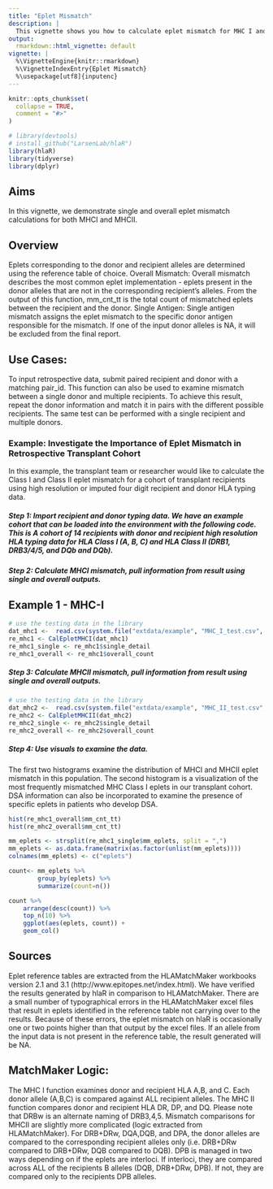 ```yaml
---
title: "Eplet Mismatch"
description: |
  This vignette shows you how to calculate eplet mismatch for MHC I and II
output:
  rmarkdown::html_vignette: default
vignette: |
  %\VignetteEngine{knitr::rmarkdown}
  %\VignetteIndexEntry{Eplet Mismatch}
  %\usepackage[utf8]{inputenc}
---
```


```r
knitr::opts_chunk$set(
  collapse = TRUE,
  comment = "#>"
)
```

```r
# library(devtools)
# install_github("LarsenLab/hlaR")
library(hlaR)
library(tidyverse)
library(dplyr)
```

## Aims
In this vignette, we demonstrate single and overall eplet mismatch calculations for both MHCI and MHCII. 

## Overview
Eplets corresponding to the donor and recipient alleles are determined using the reference table of choice. 
Overall Mismatch: 
Overall mismatch describes the most common eplet implementation - eplets present in the donor alleles that are not in the corresponding recipient's alleles. From the output of this function, mm_cnt_tt is the total count of mismatched eplets between the recipient and the donor. 
Single Antigen:
Single antigen mismatch assigns the eplet mismatch to the specific donor antigen responsible for the mismatch. If one of the input donor alleles is NA, it will be excluded from the final report. 

## Use Cases: 
 To input retrospective data, submit paired recipient and donor with a matching pair_id. This function can also be used to examine mismatch between a single donor and multiple recipients. To achieve this result, repeat the donor information and match it in pairs with the different possible recipients. The same test can be performed with a single recipient and multiple donors. 

### Example: Investigate the Importance of Eplet Mismatch in Retrospective Transplant Cohort 
In this example, the transplant team or researcher would like to calculate the Class I and Class II eplet mismatch for a cohort of transplant recipients using high resolution or imputed four digit recipient and donor HLA typing data.

##### Step 1: Import recipient and donor typing data. We have an example cohort that can be loaded into the environment with the following code. This is  A cohort of 14 recipients with donor and recipient high resolution HLA typing data for HLA Class I (A, B, C) and HLA Class II (DRB1, DRB3/4/5, and DQb and DQb).

##### Step 2: Calculate MHCI mismatch, pull information from result using single and overall outputs. 

## Example 1 - MHC-I
```r
# use the testing data in the library
dat_mhc1 <-  read.csv(system.file("extdata/example", "MHC_I_test.csv", package = "hlaR"), sep = ",", header = TRUE) 
re_mhc1 <- CalEpletMHCI(dat_mhc1)
re_mhc1_single <- re_mhc1$single_detail
re_mhc1_overall <- re_mhc1$overall_count
```

##### Step 3: Calculate MHCII mismatch, pull information from result using single and overall outputs. 

```r
# use the testing data in the library
dat_mhc2 <-  read.csv(system.file("extdata/example", "MHC_II_test.csv", package = "hlaR"), sep = ",", header = TRUE) 
re_mhc2 <- CalEpletMHCII(dat_mhc2)
re_mhc2_single <- re_mhc2$single_detail
re_mhc2_overall <- re_mhc2$overall_count
```

##### Step 4: Use visuals to examine the data. 
The first two histograms examine the distribution of MHCI and MHCII eplet mismatch in this population. The second histogram is a visualization of the most frequently mismatched MHC Class I eplets in our transplant cohort. DSA information can also be incorporated to examine the presence of specific eplets in patients who develop DSA. 

```r
hist(re_mhc1_overall$mm_cnt_tt)
hist(re_mhc2_overall$mm_cnt_tt)

mm_eplets <- strsplit(re_mhc1_single$mm_eplets, split = ",")
mm_eplets <- as.data.frame(matrix(as.factor(unlist(mm_eplets))))
colnames(mm_eplets) <- c("eplets")

count<- mm_eplets %>%
        group_by(eplets) %>%
        summarize(count=n())

count %>%
    arrange(desc(count)) %>%
    top_n(10) %>%
    ggplot(aes(eplets, count)) +
    geom_col()

```

## Sources
Eplet reference tables are extracted from the HLAMatchMaker workbooks version 2.1 and 3.1 (http://www.epitopes.net/index.html). We have verified the results generated by hlaR in comparison to HLAMatchMaker. There are a small number of typographical errors in the HLAMatchMaker excel files that result in eplets identified in the reference table not carrying over to the results. Because of these errors, the eplet mismatch on hlaR is occasionally one or two points higher than that output by the excel files. If an allele from the input data is not present in the reference table, the result generated will be NA. 

## MatchMaker Logic: 
The MHC I function examines donor and recipient HLA A,B, and C. Each donor allele (A,B,C) is compared against ALL recipient alleles. The MHC II function compares donor and recipient HLA DR, DP, and DQ. Please note that DRBw is an alternate naming of DRB3,4,5. Mismatch comparisons for MHCII are slightly more complicated (logic extracted from HLAMatchMaker). For DRB+DRw, DQA,DQB, and DPA, the donor alleles are compared to the corresponding recipient alleles only (i.e. DRB+DRw compared to DRB+DRw, DQB compared to DQB). DPB is managed in two ways depending on if the eplets are interloci. If interloci, they are compared across ALL of the recipients B alleles (DQB, DRB+DRw, DPB). If not, they are compared only to the recipients DPB alleles. 
